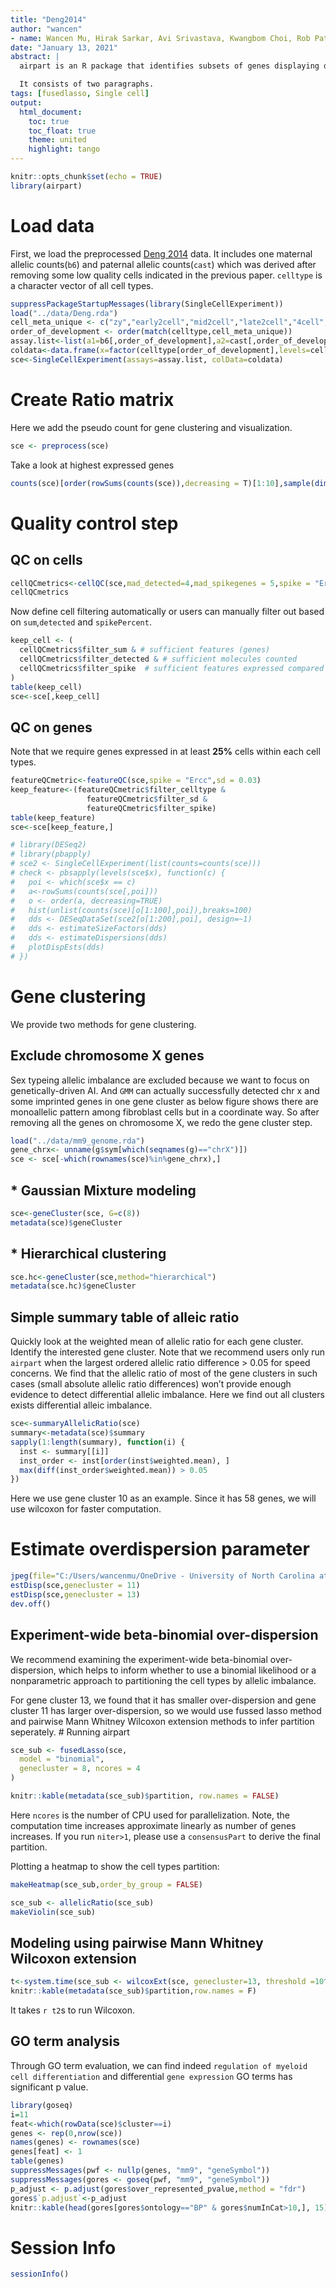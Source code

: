 ```yaml
---
title: "Deng2014"
author: "wancen"
- name: Wancen Mu, Hirak Sarkar, Avi Srivastava, Kwangbom Choi, Rob Patro, Michael I. Love
date: "January 13, 2021"
abstract: |
  airpart is an R package that identifies subsets of genes displaying differential CTS allelic imbalance across all cell types.

  It consists of two paragraphs.
tags: [fusedlasso, Single cell]
output: 
  html_document:
    toc: true  
    toc_float: true 
    theme: united  
    highlight: tango  
---
```


```r
knitr::opts_chunk$set(echo = TRUE)
library(airpart)
```

# Load data

First, we load the preprocessed [Deng 2014](https://www.nature.com/articles/s41586-018-0836-1) data. It includes one maternal allelic counts(`b6`) and paternal allelic counts(`cast`) which was derived after removing some low quality cells indicated in the previous paper. `celltype` is a character vector of all cell types.

```r
suppressPackageStartupMessages(library(SingleCellExperiment))
load("../data/Deng.rda")
cell_meta_unique <- c("zy","early2cell","mid2cell","late2cell","4cell","8cell","16cell","earlyblast","midblast","lateblast") 
order_of_development <- order(match(celltype,cell_meta_unique))
assay.list<-list(a1=b6[,order_of_development],a2=cast[,order_of_development])
coldata<-data.frame(x=factor(celltype[order_of_development],levels=cell_meta_unique))
sce<-SingleCellExperiment(assays=assay.list, colData=coldata)
```

# Create Ratio matrix

Here we add the pseudo count for gene clustering and visualization.
```r
sce <- preprocess(sce)
```

Take a look at highest expressed genes
```r
counts(sce)[order(rowSums(counts(sce)),decreasing = T)[1:10],sample(dim(sce)[2],5)]
```
# Quality control step
## QC on cells
```r
cellQCmetrics<-cellQC(sce,mad_detected=4,mad_spikegenes = 5,spike = "Ercc")
cellQCmetrics
```

Now define cell filtering automatically or users can manually filter out based on `sum`,`detected` and `spikePercent`. 
```r
keep_cell <- (
  cellQCmetrics$filter_sum & # sufficient features (genes)
  cellQCmetrics$filter_detected & # sufficient molecules counted
  cellQCmetrics$filter_spike  # sufficient features expressed compared to spike genes, high quality cells
) 
table(keep_cell)
sce<-sce[,keep_cell]
```

## QC on genes
Note that we require genes expressed in at least **25%** cells within each cell types. 
```r
featureQCmetric<-featureQC(sce,spike = "Ercc",sd = 0.03)
keep_feature<-(featureQCmetric$filter_celltype &
                 featureQCmetric$filter_sd &
                 featureQCmetric$filter_spike)
table(keep_feature)
sce<-sce[keep_feature,]
```



```r
# library(DESeq2)
# library(pbapply)
# sce2 <- SingleCellExperiment(list(counts=counts(sce)))
# check <- pbsapply(levels(sce$x), function(c) {
#   poi <- which(sce$x == c)
#   a<-rowSums(counts(sce[,poi]))
#   o <- order(a, decreasing=TRUE)
#   hist(unlist(counts(sce)[o[1:100],poi]),breaks=100)
#   dds <- DESeqDataSet(sce2[o[1:200],poi], design=~1)
#   dds <- estimateSizeFactors(dds)
#   dds <- estimateDispersions(dds)
#   plotDispEsts(dds)
# })
```
# Gene clustering

We provide two methods for gene clustering. 


## Exclude chromosome X genes 

Sex typeing allelic imbalance are excluded because we want to focus on genetically-driven AI.
And `GMM` can actually successfully detected chr x and some imprinted genes in one gene cluster as below figure shows there are monoallelic pattern among fibroblast cells but in a coordinate way. So after removing all the genes on chromosome X, we redo the gene cluster step.

```r
load("../data/mm9_genome.rda")
gene_chrx<- unname(g$sym[which(seqnames(g)=="chrX")])
sce <- sce[-which(rownames(sce)%in%gene_chrx),]
```

## * Gaussian Mixture modeling

```r
sce<-geneCluster(sce, G=c(8))
metadata(sce)$geneCluster
```

## * Hierarchical clustering 
```r
sce.hc<-geneCluster(sce,method="hierarchical")
metadata(sce.hc)$geneCluster
```

## Simple summary table of alleic ratio

Quickly look at the weighted mean of allelic ratio for each gene cluster. Identify the interested gene cluster. Note that we recommend users only run `airpart` when the largest ordered allelic ratio difference > 0.05 for speed concerns. We find that the allelic ratio of most of the gene clusters in such cases (small absolute allelic ratio differences) won't provide enough evidence to detect differential allelic imbalance.
Here we find out all clusters exists differential alleic imbalance. 
```r
sce<-summaryAllelicRatio(sce)
summary<-metadata(sce)$summary
sapply(1:length(summary), function(i) {
  inst <- summary[[i]]
  inst_order <- inst[order(inst$weighted.mean), ]
  max(diff(inst_order$weighted.mean)) > 0.05
})
```
Here we use gene cluster 10 as an example. Since it has 58 genes, we will use wilcoxon for faster computation.

# Estimate overdispersion parameter

```r
jpeg(file="C:/Users/wancenmu/OneDrive - University of North Carolina at Chapel Hill/Lab/GRA/project1/plots/BBdisp_deng.jpeg",width = 7, height = 5,units = "in",res=450)
estDisp(sce,genecluster = 11)
estDisp(sce,genecluster = 13)
dev.off()
```
## Experiment-wide beta-binomial over-dispersion

We recommend examining the experiment-wide beta-binomial
over-dispersion, which helps to inform whether to use a binomial
likelihood or a nonparametric approach to partitioning the cell types
by allelic imbalance.

For gene cluster 13, we found that it has smaller over-dispersion and gene cluster 11 has larger over-dispersion, so we would use fussed lasso method and pairwise Mann Whitney Wilcoxon extension methods to infer partition seperately.
# Running airpart

```r
sce_sub <- fusedLasso(sce,
  model = "binomial",
  genecluster = 8, ncores = 4
)
```


```r
knitr::kable(metadata(sce_sub)$partition, row.names = FALSE)
```
Here `ncores` is the number of CPU used for parallelization. Note, the computation time increases approximate linearly as number of genes increases. If you run `niter>1`, please use a `consensusPart` to derive the final partition.

Plotting a heatmap to show the cell types partition:

```r
makeHeatmap(sce_sub,order_by_group = FALSE)
```


```r
sce_sub <- allelicRatio(sce_sub)
makeViolin(sce_sub)
```
## Modeling using pairwise Mann Whitney Wilcoxon extension

```r
t<-system.time(sce_sub <- wilcoxExt(sce, genecluster=13, threshold =10^seq(from=-2,to=-0.4,by=0.1)))
knitr::kable(metadata(sce_sub)$partition,row.names = F)
```

It takes `r t2`s to run Wilcoxon.

## GO term analysis

Through GO term evaluation, we can find indeed `regulation of myeloid cell differentiation` and differential `gene expression` GO terms has significant p value.
```r
library(goseq)
i=11
feat<-which(rowData(sce)$cluster==i)
genes <- rep(0,nrow(sce))
names(genes) <- rownames(sce)
genes[feat] <- 1
table(genes)
suppressMessages(pwf <- nullp(genes, "mm9", "geneSymbol"))
suppressMessages(gores <- goseq(pwf, "mm9", "geneSymbol")) 
p_adjust <- p.adjust(gores$over_represented_pvalue,method = "fdr")
gores$`p.adjust`<-p_adjust
knitr::kable(head(gores[gores$ontology=="BP" & gores$numInCat>10,], 15))
```


# Session Info
```r
sessionInfo()
```
